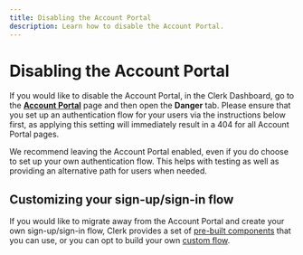 ```yaml
---
title: Disabling the Account Portal
description: Learn how to disable the Account Portal.
---
```


# Disabling the Account Portal

If you would like to disable the Account Portal, in the Clerk Dashboard, go to the **[Account Portal](https://dashboard.clerk.com/last-active?path=account-portal)** page and then open the **Danger** tab. Please ensure that you set up an authentication flow for your users via the instructions below first, as applying this setting will immediately result in a 404 for all Account Portal pages.

<Callout type="danger">
  We recommend leaving the Account Portal enabled, even if you do choose to set up your own authentication flow. This helps with testing as well as providing an alternative path for users when needed.
</Callout>

<Images 
  width={1624}
  height={1103}
  src="/docs/images/account-portal/account_portal_disable.png"
  alt="Disable the Account Portal"
/>

## Customizing your sign-up/sign-in flow

If you would like to migrate away from the Account Portal and create your own sign-up/sign-in flow, Clerk provides a set of [pre-built components](/docs/components/overview) that you can use, or you can opt to build your own [custom flow](/docs/custom-flows/overview).
